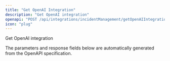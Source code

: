 ```yaml
---
title: "Get OpenAI Integration"
description: "Get OpenAI integration"
openapi: "POST /api/integrations/incidentManagement/getOpenAIIntegration"
icon: "plug"
---
```


Get OpenAI integration

<Note>
The parameters and response fields below are automatically generated from the OpenAPI specification.
</Note>
